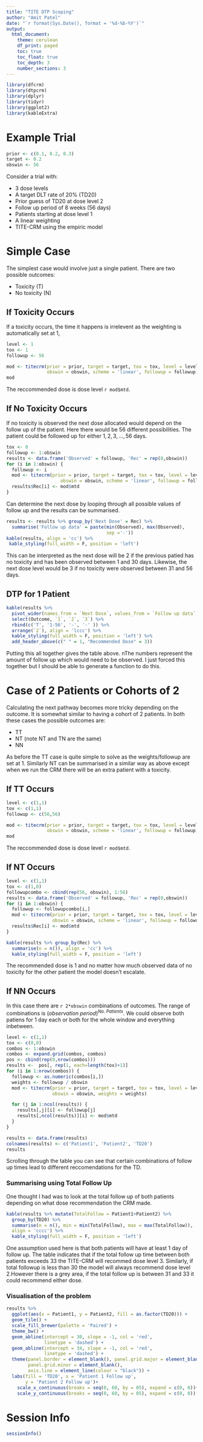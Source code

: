 ```yaml
---
title: "TITE DTP Scoping"
author: "Amit Patel"
date: "`r format(Sys.Date(), format = '%d-%b-%Y')`"
output: 
  html_document:
    theme: cerulean
    df_print: paged
    toc: true
    toc_float: true
    toc_depth: 3
    number_sections: 3
---
```



```r
library(dfcrm)
library(dtpcrm)
library(dplyr)
library(tidyr)
library(ggplot2)
library(kableExtra)
```

# Example Trial 
```r
prior <- c(0.1, 0.2, 0.3)
target <- 0.2
obswin <- 56
```
Consider a trial with: 

* 3 dose levels
* A target DLT rate of 20% (TD20)
* Prior guess of TD20 at dose level 2 
* Follow up period of 8 weeks (56 days)
* Patients starting at dose level 1
* A linear weighting 
* TITE-CRM using the empiric model


# Simple Case 
The simplest case would involve just a single patient. There are two possible outcomes: 

* Toxicity (T)
* No toxicity (N)

## If Toxicity Occurs
If a toxicity occurs, the time it happens is irrelevent as the weighting is automatically set at 1,  
```r
level <- 1 
tox <- 1
followup <- 56 

mod <- titecrm(prior = prior, target = target, tox = tox, level = level, 
               obswin = obswin, scheme = 'linear', followup = followup)
mod
```
The reccommended dose is dose level `r mod$mtd`. 

## If No Toxicity Occurs 
If no toxicity is observed the next dose allocated would depend on the follow up of the patient. Here there would be 56 different possibilities. The patient could be followed up for either $1, 2, 3, ..., 56$ days. 
```r
tox <- 0 
followup <- 1:obswin
results <- data.frame('Observed' = followup, 'Rec' = rep(0,obswin))
for (i in 1:obswin) {
  followup <- i 
  mod <- titecrm(prior = prior, target = target, tox = tox, level = level, 
                    obswin = obswin, scheme = 'linear', followup = followup)
  results$Rec[i] <- mod$mtd
}
```
Can determine the next dose by looping through all possible values of follow up and the results can be summarised. 
```r
results <- results %>% group_by('Next Dose' = Rec) %>% 
  summarise('Follow up data' = paste(min(Observed), max(Observed), 
                                     sep ='-'))
kable(results, align = 'cc') %>% 
 kable_styling(full_width = F, position = 'left')
```
This can be interpreted as the next dose will be 2 if the previous patied has no toxicity and has been observed between 1 and 30 days. Likewise, the next dose level would be 3 if no toxicity were observed between 31 and 56 days. 

## DTP for 1 Patient 
```r
kable(results %>% 
  pivot_wider(names_from = `Next Dose`, values_from = `Follow up data` ) %>%   mutate(Outcome = c('N'), `1` = '-') %>% 
  select(Outcome, `1`, `2`, `3`) %>% 
  rbind(c('T', '1-56', '-', '-' )) %>% 
  arrange(`2`), align = 'lccc') %>% 
  kable_styling(full_width = F, position = 'left') %>% 
  add_header_above(c(" " = 1, "Recommended Dose" = 3))
```
Putting this all together gives the table above. nThe numbers represent the amount of follow up which would need to be observed. I just forced this together but I should be able to generate a function to do this. 

# Case of 2 Patients or Cohorts of 2 

Calculating the next pathway becomes more tricky depending on the outcome. It is somewhat similar to having a cohort of 2 patients. In both these cases the possible outcomes are: 

* TT
* NT (note NT and TN are the same)
* NN

As before the TT case is quite simple to solve as the weights/followup are set at 1. Similarly NT can be summarised in a similar way as above except when we run the CRM there will be an extra patient with a toxicity. 

## If TT Occurs
```r
level <- c(1,1)
tox <- c(1,1)
followup <- c(56,56)

mod <- titecrm(prior = prior, target = target, tox = tox, level = level, 
               obswin = obswin, scheme = 'linear', followup = followup)
mod
```
The reccommended dose is dose level `r mod$mtd`. 

## If NT Occurs
```r
level <- c(1,1)
tox <- c(1,0)
followupcombo <- cbind(rep(56, obswin), 1:56)
results <- data.frame('Observed' = followup, 'Rec' = rep(0,obswin))
for (i in 1:obswin) {
  followup <- followupcombo[i,]
  mod <- titecrm(prior = prior, target = target, tox = tox, level = level, 
                 obswin = obswin, scheme = 'linear', followup = followup)
  results$Rec[i] <- mod$mtd
}

kable(results %>% group_by(Rec) %>% 
  summarise(n = n()), align = 'cc') %>% 
  kable_styling(full_width = F, position = 'left')
```
The recommended dose is 1 and no matter how much observed data of no toxicity for the other patient the model doesn't escalate.

## If NN Occurs
In this case there are `r 2*obswin` combinations of outcomes. The range of combinations is $(observation \; period)^ {No. \;Patients}$. We could observe both patiens for 1 day each or both for the whole window and everything inbetween. 

```r
level <- c(1,1)
tox <- c(0,0)
combos <- 1:obswin
combos <- expand.grid(combos, combos)
pos <- cbind(rep(0,nrow(combos)))
results <-  pos[, rep(1, each=length(tox)+1)]
for (i in 1:nrow(combos)) {
  followup <- as.numeric(combos[i,])
  weights <- followup / obswin 
  mod <- titecrm(prior = prior, target = target, tox = tox, level = level, 
                 obswin = obswin, weights = weights)

  for (j in 1:ncol(results)) {
    results[,j][i] <- followup[j]
    results[,ncol(results)][i] <- mod$mtd
  }
}

results <- data.frame(results)
colnames(results) <- c('Patient1', 'Patient2', 'TD20')
results
```
Scrolling through the table you can see that certain combinations of follow up times lead to different reccomendations for the TD. 

### Summarising using Total Follow Up 
One thought I had was to look at the total follow up of both patients depending on what dose recommendation the CRM made. 
```r
kable(results %>% mutate(TotalFollow = Patient1+Patient2) %>% 
  group_by(TD20) %>% 
  summarise(n = n(), min = min(TotalFollow), max = max(TotalFollow)), 
  align = 'cccc') %>% 
  kable_styling(full_width = F, position = 'left')
```
One assumption used here is that both patients will have at least 1 day of follow up. The table indicates that if the total follow up time between both patients exceeds 33 the TITE-CRM will recommed dose level 3. Similarly, if total followup is less than 30 the model will always recommend dose level 2.However there is a grey area, if the total follow up is between 31 and 33 it could recommend either dose. 

### Visualisation of the problem
```r
results %>% 
  ggplot(aes(x = Patient1, y = Patient2, fill = as.factor(TD20))) +
  geom_tile() +
  scale_fill_brewer(palette = 'Paired') + 
  theme_bw() + 
  geom_abline(intercept = 30, slope = -1, col = 'red', 
              linetype = 'dashed') +
  geom_abline(intercept = 34, slope = -1, col = 'red', 
              linetype = 'dashed') +
  theme(panel.border = element_blank(), panel.grid.major = element_blank(),
        panel.grid.minor = element_blank(),
        axis.line = element_line(colour = "black")) +
  labs(fill = 'TD20', x = 'Patient 1 Follow up',
       y = 'Patient 2 Follow up')+ 
    scale_x_continuous(breaks = seq(0, 60, by = 05), expand = c(0, 0))+
    scale_y_continuous(breaks = seq(0, 60, by = 05), expand = c(0, 0))
```

# Session Info
```r
sessionInfo()
```


